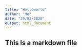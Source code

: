 ```yaml
---
title: "Helloworld"
author: "Me"
date: "29/03/2020"
output: html_document
---
```


## This is a markdown file

